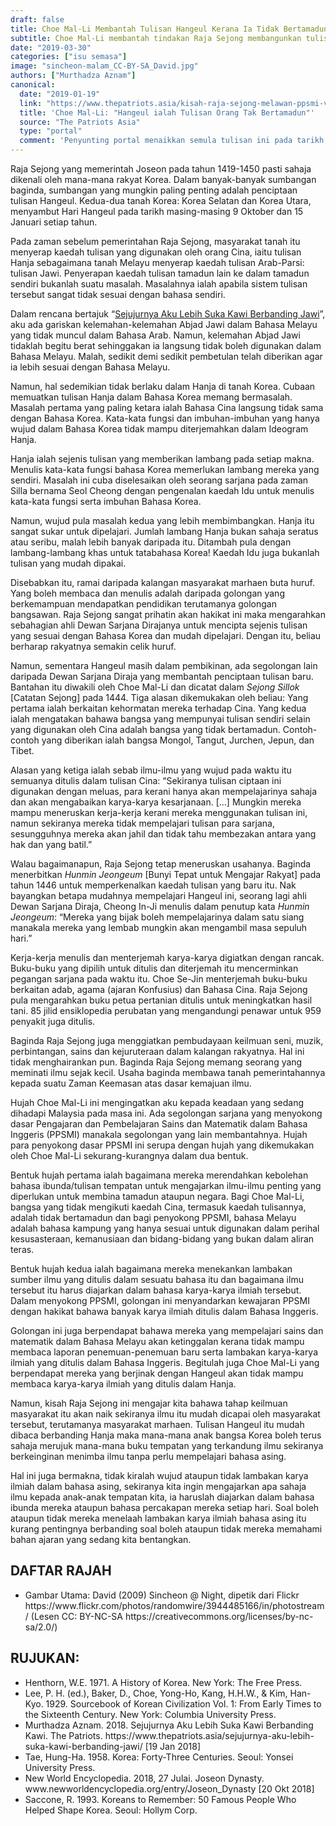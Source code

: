 ```yaml
---
draft: false
title: Choe Mal-Li Membantah Tulisan Hangeul Kerana Ia Tidak Bertamadun
subtitle: Choe Mal-Li membantah tindakan Raja Sejong membangunkan tulisan jati orang Korea
date: "2019-03-30"
categories: ["isu semasa"]
image: "sincheon-malam_CC-BY-SA_David.jpg"
authors: ["Murthadza Aznam"]
canonical:
  date: "2019-01-19"
  link: "https://www.thepatriots.asia/kisah-raja-sejong-melawan-ppsmi-versi-tamadun-korea-purba/"
  title: 'Choe Mal-Li: "Hangeul ialah Tulisan Orang Tak Bertamadun"'
  source: "The Patriots Asia"
  type: "portal"
  comment: 'Penyunting portal menaikkan semula tulisan ini pada tarikh 17 Julai 2019 dengan tajuk baharu: "Kisah Raja Sejong Melawan PPSMI Versi Tamadun Korea Purba"'
---
```


Raja Sejong yang memerintah Joseon pada tahun 1419-1450 pasti sahaja dikenali oleh mana-mana rakyat Korea. Dalam banyak-banyak sumbangan baginda, sumbangan yang mungkin paling penting adalah penciptaan tulisan Hangeul. Kedua-dua tanah Korea: Korea Selatan dan Korea Utara, menyambut Hari Hangeul pada tarikh masing-masing 9 Oktober dan 15 Januari setiap tahun.

Pada zaman sebelum pemerintahan Raja Sejong, masyarakat tanah itu menyerap kaedah tulisan yang digunakan oleh orang Cina, iaitu tulisan Hanja sebagaimana tanah Melayu menyerap kaedah tulisan Arab-Parsi: tulisan Jawi. Penyerapan kaedah tulisan tamadun lain ke dalam tamadun sendiri bukanlah suatu masalah. Masalahnya ialah apabila sistem tulisan tersebut sangat tidak sesuai dengan bahasa sendiri.

Dalam rencana bertajuk "[Sejujurnya Aku Lebih Suka Kawi Berbanding Jawi](https://www.thepatriots.asia/sejujurnya-aku-lebih-suka-kawi-berbanding-jawi/)", aku ada gariskan kelemahan-kelemahan Abjad Jawi dalam Bahasa Melayu yang tidak muncul dalam Bahasa Arab. Namun, kelemahan Abjad Jawi tidaklah begitu berat sehinggakan ia langsung tidak boleh digunakan dalam Bahasa Melayu. Malah, sedikit demi sedikit pembetulan telah diberikan agar ia lebih sesuai dengan Bahasa Melayu.

Namun, hal sedemikian tidak berlaku dalam Hanja di tanah Korea. Cubaan memuatkan tulisan Hanja dalam Bahasa Korea memang bermasalah. Masalah pertama yang paling ketara ialah Bahasa Cina langsung tidak sama dengan Bahasa Korea. Kata-kata fungsi dan imbuhan-imbuhan yang hanya wujud dalam Bahasa Korea tidak mampu diterjemahkan dalam Ideogram Hanja.

Hanja ialah sejenis tulisan yang memberikan lambang pada setiap makna. Menulis kata-kata fungsi bahasa Korea memerlukan lambang mereka yang sendiri. Masalah ini cuba diselesaikan oleh seorang sarjana pada zaman Silla bernama Seol Cheong dengan pengenalan kaedah Idu untuk menulis kata-kata fungsi serta imbuhan Bahasa Korea.

Namun, wujud pula masalah kedua yang lebih membimbangkan. Hanja itu sangat sukar untuk dipelajari. Jumlah lambang Hanja bukan sahaja seratus atau seribu, malah lebih banyak daripada itu. Ditambah pula dengan lambang-lambang khas untuk tatabahasa Korea! Kaedah Idu juga bukanlah tulisan yang mudah dipakai.

Disebabkan itu, ramai daripada kalangan masyarakat marhaen buta huruf. Yang boleh membaca dan menulis adalah daripada golongan yang berkemampuan mendapatkan pendidikan terutamanya golongan bangsawan. Raja Sejong sangat prihatin akan hakikat ini maka mengarahkan sebahagian ahli Dewan Sarjana Dirajanya untuk mencipta sejenis tulisan yang sesuai dengan Bahasa Korea dan mudah dipelajari. Dengan itu, beliau berharap rakyatnya semakin celik huruf.

Namun, sementara Hangeul masih dalam pembikinan, ada segolongan lain daripada Dewan Sarjana Diraja yang membantah penciptaan tulisan baru. Bantahan itu diwakili oleh Choe Mal-Li dan dicatat dalam _Sejong Sillok_ [Catatan Sejong] pada 1444. Tiga alasan dikemukakan oleh beliau: Yang pertama ialah berkaitan kehormatan mereka terhadap Cina. Yang kedua ialah mengatakan bahawa bangsa yang mempunyai tulisan sendiri selain yang digunakan oleh Cina adalah bangsa yang tidak bertamadun. Contoh-contoh yang diberikan ialah bangsa Mongol, Tangut, Jurchen, Jepun, dan Tibet.

Alasan yang ketiga ialah sebab ilmu-ilmu yang wujud pada waktu itu semuanya ditulis dalam tulisan Cina: “Sekiranya tulisan ciptaan ini digunakan dengan meluas, para kerani hanya akan mempelajarinya sahaja dan akan mengabaikan karya-karya kesarjanaan. [...] Mungkin mereka mampu meneruskan kerja-kerja kerani mereka menggunakan tulisan ini, namun sekiranya mereka tidak mempelajari tulisan para sarjana, sesungguhnya mereka akan jahil dan tidak tahu membezakan antara yang hak dan yang batil.”

Walau bagaimanapun, Raja Sejong tetap meneruskan usahanya. Baginda menerbitkan _Hunmin Jeongeum_ [Bunyi Tepat untuk Mengajar Rakyat] pada tahun 1446 untuk memperkenalkan kaedah tulisan yang baru itu. Nak bayangkan betapa mudahnya mempelajari Hangeul ini, seorang lagi ahli Dewan Sarjana Diraja, Cheong In-Ji menulis dalam penutup kata _Hunmin Jeongeum_: "Mereka yang bijak boleh mempelajarinya dalam satu siang manakala mereka yang lembab mungkin akan mengambil masa sepuluh hari."

Kerja-kerja menulis dan menterjemah karya-karya digiatkan dengan rancak. Buku-buku yang dipilih untuk ditulis dan diterjemah itu mencerminkan pegangan sarjana pada waktu itu. Choe Se-Jin menterjemah buku-buku berkaitan adab, agama (ajaran Konfusius) dan Bahasa Cina. Raja Sejong pula mengarahkan buku petua pertanian ditulis untuk meningkatkan hasil tani. 85 jilid ensiklopedia perubatan yang mengandungi penawar untuk 959 penyakit juga ditulis.

Baginda Raja Sejong juga menggiatkan pembudayaan keilmuan seni, muzik, perbintangan, sains dan kejuruteraan dalam kalangan rakyatnya. Hal ini tidak menghairankan pun. Baginda Raja Sejong memang seorang yang meminati ilmu sejak kecil. Usaha baginda membawa tanah pemerintahannya kepada suatu Zaman Keemasan atas dasar kemajuan ilmu.

Hujah Choe Mal-Li ini mengingatkan aku kepada keadaan yang sedang dihadapi Malaysia pada masa ini. Ada segolongan sarjana yang menyokong dasar Pengajaran dan Pembelajaran Sains dan Matematik dalam Bahasa Inggeris (PPSMI) manakala segolongan yang lain membantahnya. Hujah para penyokong dasar PPSMI ini serupa dengan hujah yang dikemukakan oleh Choe Mal-Li sekurang-kurangnya dalam dua bentuk.

Bentuk hujah pertama ialah bagaimana mereka merendahkan kebolehan bahasa ibunda/tulisan tempatan untuk mengajarkan ilmu-ilmu penting yang diperlukan untuk membina tamadun ataupun negara. Bagi Choe Mal-Li, bangsa yang tidak mengikuti kaedah Cina, termasuk kaedah tulisannya, adalah tidak bertamadun dan bagi penyokong PPSMI, bahasa Melayu adalah bahasa kampung yang hanya sesuai untuk digunakan dalam perihal kesusasteraan, kemanusiaan dan bidang-bidang yang bukan dalam aliran teras.

Bentuk hujah kedua ialah bagaimana mereka menekankan lambakan sumber ilmu yang ditulis dalam sesuatu bahasa itu dan bagaimana ilmu tersebut itu harus diajarkan dalam bahasa karya-karya ilmiah tersebut. Dalam menyokong PPSMI, golongan ini menyandarkan kewajaran PPSMI dengan hakikat bahawa banyak karya ilmiah ditulis dalam Bahasa Inggeris.

Golongan ini juga berpendapat bahawa mereka yang mempelajari sains dan matematik dalam Bahasa Melayu akan ketinggalan kerana tidak mampu membaca laporan penemuan-penemuan baru serta lambakan karya-karya ilmiah yang ditulis dalam Bahasa Inggeris. Begitulah juga Choe Mal-Li yang berpendapat mereka yang berjinak dengan Hangeul akan tidak mampu membaca karya-karya ilmiah yang ditulis dalam Hanja.

Namun, kisah Raja Sejong ini mengajar kita bahawa tahap keilmuan masyarakat itu akan naik sekiranya ilmu itu mudah dicapai oleh masyarakat tersebut, terutamanya masyarakat marhaen. Tulisan Hangeul itu mudah dibaca berbanding Hanja maka mana-mana anak bangsa Korea boleh terus sahaja merujuk mana-mana buku tempatan yang terkandung ilmu sekiranya berkeinginan menimba ilmu tanpa perlu mempelajari bahasa asing.

Hal ini juga bermakna, tidak kiralah wujud ataupun tidak lambakan karya ilmiah dalam bahasa asing, sekiranya kita ingin mengajarkan apa sahaja ilmu kepada anak-anak tempatan kita, ia haruslah diajarkan dalam bahasa ibunda mereka ataupun bahasa percakapan mereka setiap hari. Soal boleh ataupun tidak mereka menelaah lambakan karya ilmiah bahasa asing itu kurang pentingnya berbanding soal boleh ataupun tidak mereka memahami bahan ajaran yang sedang kita bentangkan.

## DAFTAR RAJAH

- Gambar Utama: David (2009) Sincheon @ Night, dipetik dari Flickr https://www.flickr.com/photos/randomwire/3944485166/in/photostream/ (Lesen CC: BY-NC-SA https://creativecommons.org/licenses/by-nc-sa/2.0/)

## RUJUKAN:

- Henthorn, W.E. 1971. A History of Korea. New York: The Free Press.
- Lee, P. H. (ed.), Baker, D., Choe, Yong-Ho, Kang, H.H.W., & Kim, Han-Kyo. 1929. Sourcebook of Korean Civilization Vol. 1: From Early Times to the Sixteenth Century. New York: Columbia University Press.
- Murthadza Aznam. 2018. Sejujurnya Aku Lebih Suka Kawi Berbanding Kawi. The Patriots. https://www.thepatriots.asia/sejujurnya-aku-lebih-suka-kawi-berbanding-jawi/ [19 Jan 2018]
- Tae, Hung-Ha. 1958. Korea: Forty-Three Centuries. Seoul: Yonsei University Press.
- New World Encyclopedia. 2018, 27 Julai. Joseon Dynasty. www.newworldencyclopedia.org/entry/Joseon_Dynasty [20 Okt 2018]
- Saccone, R. 1993. Koreans to Remember: 50 Famous People Who Helped Shape Korea. Seoul: Hollym Corp.
